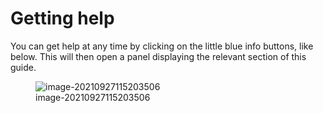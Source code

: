 # Getting help

You can get help at any time by clicking on the little blue info buttons, like below. This will then open a panel displaying the relevant section of this guide.



![image-20210927115203506](_assets/image-20210927115203506.png){max-width=650}
